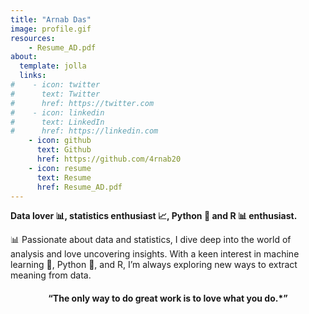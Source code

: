 ```yaml
---
title: "Arnab Das"
image: profile.gif
resources:
    - Resume_AD.pdf
about:
  template: jolla
  links:
#    - icon: twitter
#      text: Twitter
#      href: https://twitter.com
#    - icon: linkedin
#      text: LinkedIn
#      href: https://linkedin.com
    - icon: github
      text: Github
      href: https://github.com/4rnab20
    - icon: resume
      text: Resume
      href: Resume_AD.pdf
---
```


**Data lover 📊, statistics enthusiast 📈, Python 🐍 and R 📊 enthusiast.**

📊 Passionate about data and statistics, I dive deep into the world of analysis and love uncovering insights. With a keen interest in machine learning 🤖, Python 🐍, and R, I'm always exploring new ways to extract meaning from data. 
<center>
####  "The only way to do great work is to love what you do.*"
</center>


